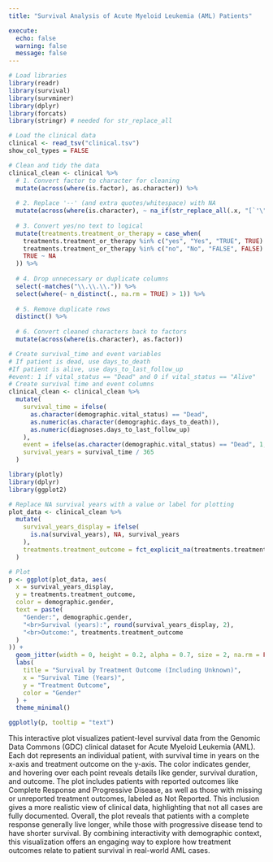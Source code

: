 ```yaml
---
title: "Survival Analysis of Acute Myeloid Leukemia (AML) Patients"

execute: 
  echo: false
  warning: false
  message: false
---
```



```r
# Load libraries
library(readr)
library(survival)
library(survminer)
library(dplyr)
library(forcats)
library(stringr) # needed for str_replace_all

# Load the clinical data
clinical <- read_tsv("clinical.tsv")
show_col_types = FALSE
```

```r
# Clean and tidy the data
clinical_clean <- clinical %>%
  # 1. Convert factor to character for cleaning
  mutate(across(where(is.factor), as.character)) %>%
 
  # 2. Replace '--' (and extra quotes/whitespace) with NA
  mutate(across(where(is.character), ~ na_if(str_replace_all(.x, "[`'\"]", "") %>% trimws(), "--"))) %>%
 
  # 3. Convert yes/no text to logical
  mutate(treatments.treatment_or_therapy = case_when(
    treatments.treatment_or_therapy %in% c("yes", "Yes", "TRUE", TRUE) ~ TRUE,
    treatments.treatment_or_therapy %in% c("no", "No", "FALSE", FALSE) ~ FALSE,
    TRUE ~ NA
  )) %>%
 
  # 4. Drop unnecessary or duplicate columns
  select(-matches("\\.\\.\\.")) %>%
  select(where(~ n_distinct(., na.rm = TRUE) > 1)) %>%
 
  # 5. Remove duplicate rows
  distinct() %>%
 
  # 6. Convert cleaned characters back to factors
  mutate(across(where(is.character), as.factor))

```

```r
# Create survival_time and event variables
# If patient is dead, use days_to_death
#If patient is alive, use days_to_last_follow_up
#event: 1 if vital_status == "Dead" and 0 if vital_status == "Alive"
# Create survival time and event columns
clinical_clean <- clinical_clean %>%
  mutate(
    survival_time = ifelse(
      as.character(demographic.vital_status) == "Dead",
      as.numeric(as.character(demographic.days_to_death)),
      as.numeric(diagnoses.days_to_last_follow_up)
    ),
    event = ifelse(as.character(demographic.vital_status) == "Dead", 1, 0),
    survival_years = survival_time / 365
  )
```


```r
library(plotly)
library(dplyr)
library(ggplot2)

# Replace NA survival years with a value or label for plotting
plot_data <- clinical_clean %>%
  mutate(
    survival_years_display = ifelse(
      is.na(survival_years), NA, survival_years
    ),
    treatments.treatment_outcome = fct_explicit_na(treatments.treatment_outcome, na_level = "Not Reported")
  )

# Plot
p <- ggplot(plot_data, aes(
  x = survival_years_display,
  y = treatments.treatment_outcome,
  color = demographic.gender,
  text = paste(
    "Gender:", demographic.gender,
    "<br>Survival (years):", round(survival_years_display, 2),
    "<br>Outcome:", treatments.treatment_outcome
  )
)) +
  geom_jitter(width = 0, height = 0.2, alpha = 0.7, size = 2, na.rm = FALSE) +
  labs(
    title = "Survival by Treatment Outcome (Including Unknown)",
    x = "Survival Time (Years)",
    y = "Treatment Outcome",
    color = "Gender"
  ) +
  theme_minimal()

ggplotly(p, tooltip = "text")

```
This interactive plot visualizes patient-level survival data from the Genomic Data Commons (GDC) clinical dataset for Acute Myeloid Leukemia (AML). Each dot represents an individual patient, with survival time in years on the x-axis and treatment outcome on the y-axis. The color indicates gender, and hovering over each point reveals details like gender, survival duration, and outcome. The plot includes patients with reported outcomes like Complete Response and Progressive Disease, as well as those with missing or unreported treatment outcomes, labeled as Not Reported. This inclusion gives a more realistic view of clinical data, highlighting that not all cases are fully documented. Overall, the plot reveals that patients with a complete response generally live longer, while those with progressive disease tend to have shorter survival. By combining interactivity with demographic context, this visualization offers an engaging way to explore how treatment outcomes relate to patient survival in real-world AML cases.
